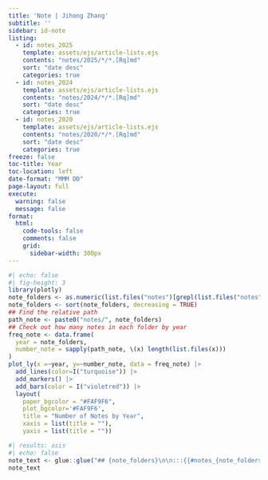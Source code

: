 ```yaml
---
title: 'Note | Jihong Zhang'
subtitle: ''
sidebar: id-note
listing:
  - id: notes_2025
    template: assets/ejs/article-lists.ejs
    contents: "notes/2025/*/*.[Rq]md"
    sort: "date desc"
    categories: true
  - id: notes_2024
    template: assets/ejs/article-lists.ejs
    contents: "notes/2024/*/*.[Rq]md"
    sort: "date desc"
    categories: true
  - id: notes_2020
    template: assets/ejs/article-lists.ejs
    contents: "notes/2020/*/*.[Rq]md"
    sort: "date desc"
    categories: true  
freeze: false    
toc-title: Year
toc-location: left
date-format: "MMM DD"
page-layout: full
execute: 
  warning: false
  message: false
format: 
  html:
    code-tools: false
    comments: false
    grid:
      sidebar-width: 300px
---
```


```r
#| echo: false
#| fig-height: 3
library(plotly)
note_folders <- as.numeric(list.files("notes")[grepl(list.files("notes"), pattern = "20")])
note_folders <- sort(note_folders, decreasing = TRUE)
## Find the relative path
path_note <- paste0("notes/", note_folders)
## Check out how many notes in each folder by year
freq_note <- data.frame(
  year = note_folders,
  number_note = sapply(path_note, \(x) length(list.files(x)))
)
plot_ly(x =~year, y=~number_note, data = freq_note) |> 
  add_lines(color=I("turquoise")) |> 
  add_markers() |> 
  add_bars(color = I("violetred")) |> 
  layout(
    paper_bgcolor = "#FAF9F6",
    plot_bgcolor='#FAF9F6',
    title = "Number of Notes by Year",
    xaxis = list(title = ""), 
    yaxis = list(title = ""))
```

```r
#| results: asis
#| echo: false
note_text <- glue::glue("## {note_folders}\n\n:::{{#notes_{note_folders}}}\n:::  \n\n")
note_text
```
